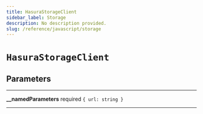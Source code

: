 ```yaml
---
title: HasuraStorageClient
sidebar_label: Storage
description: No description provided.
slug: /reference/javascript/storage
---
```


# `HasuraStorageClient`

## Parameters

---

**<span className="parameter-name">\_\_namedParameters</span>** <span className="optional-status">required</span> `{ url: string }`

---
